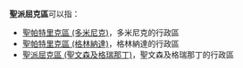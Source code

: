 '''聖派屈克區'''可以指：
*[[聖帕特里克區_(多米尼克)|聖帕特里克區 (多米尼克)]]，多米尼克的行政區
*[[聖帕特里克區_(格林納達)|聖帕特里克區 (格林納達)]]，格林納達的行政區
*[[聖派屈克區_(聖文森及格瑞那丁)|聖派屈克區 (聖文森及格瑞那丁)]]，聖文森及格瑞那丁的行政區

{{Disambiguation|Cat=五字行政区译名消歧义}}